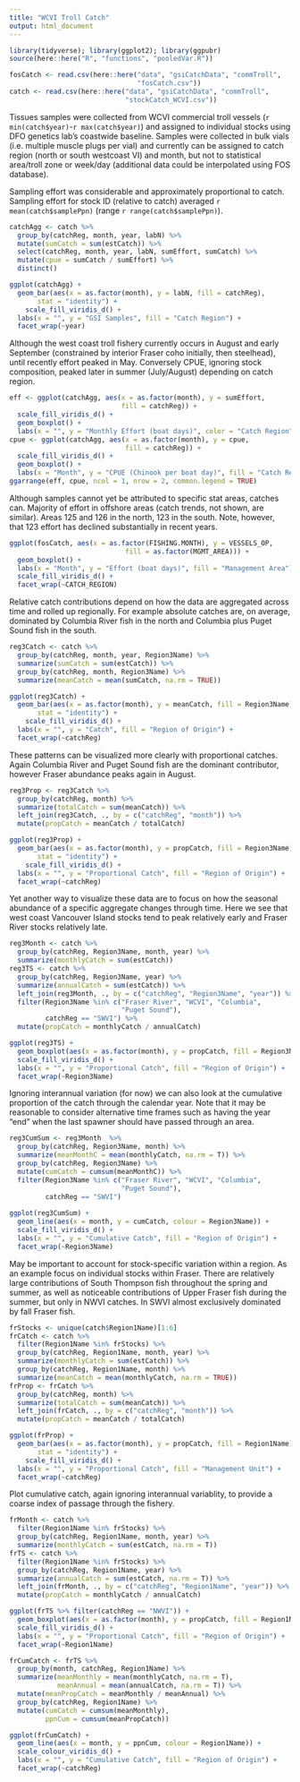 ```yaml
---
title: "WCVI Troll Catch"
output: html_document
---
```


```r
library(tidyverse); library(ggplot2); library(ggpubr)
source(here::here("R", "functions", "pooledVar.R"))

fosCatch <- read.csv(here::here("data", "gsiCatchData", "commTroll",
                                "fosCatch.csv"))
catch <- read.csv(here::here("data", "gsiCatchData", "commTroll", 
                             "stockCatch_WCVI.csv"))
```

Tissues samples were collected from WCVI commercial troll vessels (`r min(catch$year)`-`r max(catch$year)`) and assigned to individual stocks using DFO genetics lab's coastwide baseline. Samples were collected in bulk vials (i.e. multiple muscle plugs per vial) and currently can be assigned to catch region (north or south westcoast VI) and month, but not to statistical area/troll zone or week/day (additional data could be interpolated using FOS database). 

Sampling effort was considerable and approximately proportional to catch. Sampling effort for stock ID (relative to catch) averaged `r mean(catch$samplePpn)` (range `r range(catch$samplePpn)`). 

```r
catchAgg <- catch %>% 
  group_by(catchReg, month, year, labN) %>% 
  mutate(sumCatch = sum(estCatch)) %>% 
  select(catchReg, month, year, labN, sumEffort, sumCatch) %>% 
  mutate(cpue = sumCatch / sumEffort) %>% 
  distinct()

ggplot(catchAgg) +
  geom_bar(aes(x = as.factor(month), y = labN, fill = catchReg), 
       stat = "identity") +
    scale_fill_viridis_d() +
  labs(x = "", y = "GSI Samples", fill = "Catch Region") +
  facet_wrap(~year)
```

Although the west coast troll fishery currently occurs in August and early September (constrained by interior Fraser coho initially, then steelhead), until recently effort peaked in May. Conversely CPUE, ignoring stock composition, peaked later in summer (July/August) depending on catch region.

```r
eff <- ggplot(catchAgg, aes(x = as.factor(month), y = sumEffort, 
                            fill = catchReg)) +
  scale_fill_viridis_d() +
  geom_boxplot() +
  labs(x = "", y = "Monthly Effort (boat days)", color = "Catch Region")
cpue <- ggplot(catchAgg, aes(x = as.factor(month), y = cpue, 
                             fill = catchReg)) +
  scale_fill_viridis_d() +
  geom_boxplot() +
  labs(x = "Month", y = "CPUE (Chinook per boat day)", fill = "Catch Region")
ggarrange(eff, cpue, ncol = 1, nrow = 2, common.legend = TRUE)
```

Although samples cannot yet be attributed to specific stat areas, catches can. Majority of effort in offshore areas (catch trends, not shown, are similar). Areas 125 and 126 in the north, 123 in the south. Note, however, that 123 effort has declined substantially in recent years.

```r
ggplot(fosCatch, aes(x = as.factor(FISHING.MONTH), y = VESSELS_OP, 
                             fill = as.factor(MGMT_AREA))) +
  geom_boxplot() +
  labs(x = "Month", y = "Effort (boat days)", fill = "Management Area") +
  scale_fill_viridis_d() +
  facet_wrap(~CATCH_REGION)
```

Relative catch contributions depend on how the data are aggregated across time and rolled up regionally. For example absolute catches are, on average, dominated by Columbia River fish in the north and Columbia plus Puget Sound fish in the south. 

```r
reg3Catch <- catch %>% 
  group_by(catchReg, month, year, Region3Name) %>% 
  summarize(sumCatch = sum(estCatch)) %>%
  group_by(catchReg, month, Region3Name) %>% 
  summarize(meanCatch = mean(sumCatch, na.rm = TRUE))

ggplot(reg3Catch) +
  geom_bar(aes(x = as.factor(month), y = meanCatch, fill = Region3Name),
       stat = "identity") +
    scale_fill_viridis_d() +
  labs(x = "", y = "Catch", fill = "Region of Origin") +
  facet_wrap(~catchReg)
```

These patterns can be visualized more clearly with proportional catches. Again Columbia River and Puget Sound fish are the dominant contributor, however Fraser abundance peaks again in August.

```r
reg3Prop <- reg3Catch %>% 
  group_by(catchReg, month) %>% 
  summarize(totalCatch = sum(meanCatch)) %>% 
  left_join(reg3Catch, ., by = c("catchReg", "month")) %>% 
  mutate(propCatch = meanCatch / totalCatch)

ggplot(reg3Prop) +
  geom_bar(aes(x = as.factor(month), y = propCatch, fill = Region3Name), 
       stat = "identity") +
    scale_fill_viridis_d() +
  labs(x = "", y = "Proportional Catch", fill = "Region of Origin") +
  facet_wrap(~catchReg)
```

Yet another way to visualize these data are to focus on how the seasonal abundance of a specific aggregate changes through time. Here we see that west coast Vancouver Island stocks tend to peak relatively early and Fraser River stocks relatively late.

```r
reg3Month <- catch %>% 
  group_by(catchReg, Region3Name, month, year) %>%
  summarize(monthlyCatch = sum(estCatch))
reg3TS <- catch %>% 
  group_by(catchReg, Region3Name, year) %>% 
  summarize(annualCatch = sum(estCatch)) %>% 
  left_join(reg3Month, ., by = c("catchReg", "Region3Name", "year")) %>% 
  filter(Region3Name %in% c("Fraser River", "WCVI", "Columbia", 
                            "Puget Sound"),
         catchReg == "SWVI") %>% 
  mutate(propCatch = monthlyCatch / annualCatch)

ggplot(reg3TS) +
  geom_boxplot(aes(x = as.factor(month), y = propCatch, fill = Region3Name)) +
  scale_fill_viridis_d() +
  labs(x = "", y = "Proportional Catch", fill = "Region of Origin") +
  facet_wrap(~Region3Name)
```

Ignoring interannual variation (for now) we can also look at the cumulative proportion of the catch through the calendar year. Note that it may be reasonable to consider alternative time frames such as having the year "end" when the last spawner should have passed through an area. 

```r
reg3CumSum <- reg3Month  %>% 
  group_by(catchReg, Region3Name, month) %>% 
  summarize(meanMonthC = mean(monthlyCatch, na.rm = T)) %>% 
  group_by(catchReg, Region3Name) %>% 
  mutate(cumCatch = cumsum(meanMonthC)) %>% 
  filter(Region3Name %in% c("Fraser River", "WCVI", "Columbia", 
                            "Puget Sound"),
         catchReg == "SWVI")
  
ggplot(reg3CumSum) +
  geom_line(aes(x = month, y = cumCatch, colour = Region3Name)) +
  scale_fill_viridis_d() +
  labs(x = "", y = "Cumulative Catch", fill = "Region of Origin") +
  facet_wrap(~Region3Name)
```

May be important to account for stock-specific variation within a region. As an example focus on individual stocks within Fraser. There are relatively large contributions of South Thompson fish throughout the spring and summer, as well as noticeable contributions of Upper Fraser fish during the summer, but only in NWVI catches. In SWVI almost exclusively dominated by fall Fraser fish.

```r
frStocks <- unique(catch$Region1Name)[1:6]
frCatch <- catch %>% 
  filter(Region1Name %in% frStocks) %>% 
  group_by(catchReg, Region1Name, month, year) %>% 
  summarize(monthlyCatch = sum(estCatch)) %>% 
  group_by(catchReg, Region1Name, month) %>% 
  summarize(meanCatch = mean(monthlyCatch, na.rm = TRUE))
frProp <- frCatch %>% 
  group_by(catchReg, month) %>% 
  summarize(totalCatch = sum(meanCatch)) %>% 
  left_join(frCatch, ., by = c("catchReg", "month")) %>% 
  mutate(propCatch = meanCatch / totalCatch)

ggplot(frProp) +
  geom_bar(aes(x = as.factor(month), y = propCatch, fill = Region1Name), 
       stat = "identity") +
    scale_fill_viridis_d() +
  labs(x = "", y = "Proportional Catch", fill = "Management Unit") +
  facet_wrap(~catchReg)
```

Plot cumulative catch, again ignoring interannual variablity, to provide a coarse index of passage through the fishery.

```r
frMonth <- catch %>% 
  filter(Region1Name %in% frStocks) %>% 
  group_by(catchReg, Region1Name, month, year) %>%
  summarize(monthlyCatch = sum(estCatch, na.rm = T))
frTS <- catch %>% 
  filter(Region1Name %in% frStocks) %>% 
  group_by(catchReg, Region1Name, year) %>% 
  summarize(annualCatch = sum(estCatch, na.rm = T)) %>% 
  left_join(frMonth, ., by = c("catchReg", "Region1Name", "year")) %>% 
  mutate(propCatch = monthlyCatch / annualCatch)

ggplot(frTS %>% filter(catchReg == "NWVI")) +
  geom_boxplot(aes(x = as.factor(month), y = propCatch, fill = Region1Name)) +
  scale_fill_viridis_d() +
  labs(x = "", y = "Proportional Catch", fill = "Region of Origin") +
  facet_wrap(~Region1Name)
```

```r
frCumCatch <- frTS %>% 
  group_by(month, catchReg, Region1Name) %>% 
  summarize(meanMonthly = mean(monthlyCatch, na.rm = T),
            meanAnnual = mean(annualCatch, na.rm = T)) %>% 
  mutate(meanPropCatch = meanMonthly / meanAnnual) %>% 
  group_by(catchReg, Region1Name) %>% 
  mutate(cumCatch = cumsum(meanMonthly), 
         ppnCum = cumsum(meanPropCatch))

ggplot(frCumCatch) +
  geom_line(aes(x = month, y = ppnCum, colour = Region1Name)) +
  scale_colour_viridis_d() +
  labs(x = "", y = "Cumulative Catch", fill = "Region of Origin") +
  facet_wrap(~catchReg)
```
